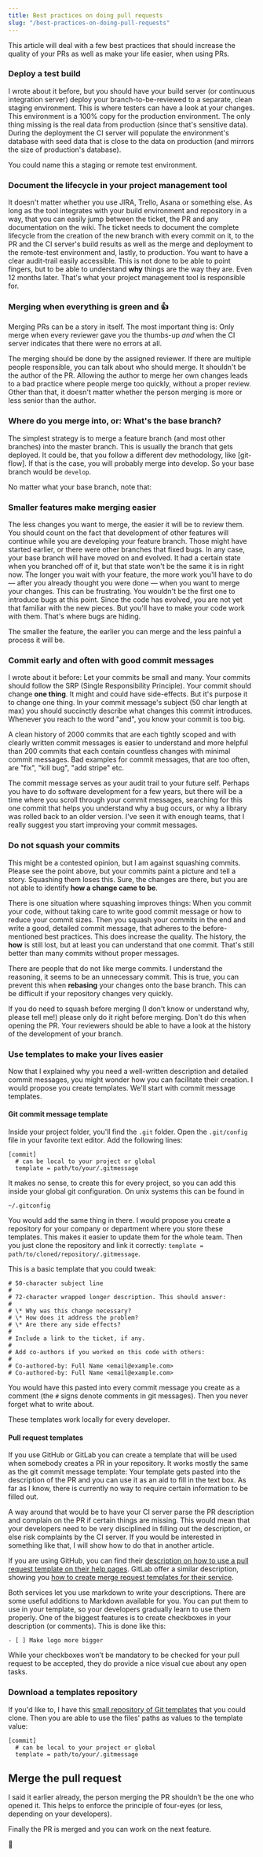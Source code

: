 ```yaml
---
title: Best practices on doing pull requests
slug: "/best-practices-on-doing-pull-requests"
---
```


This article will deal with a few best practices that should increase the quality of your PRs as well as make your life easier, when using PRs.

### Deploy a test build

I wrote about it before, but you should have your build server (or continuous integration server) deploy your branch-to-be-reviewed to a separate, clean staging environment. This is where testers can have a look at your changes. This environment is a 100% copy for the production environment. The only thing missing is the real data from production (since that's sensitive data). During the deployment the CI server will populate the environment's database with seed data that is close to the data on production (and mirrors the size of production's database).

You could name this a staging or remote test environment.

### Document the lifecycle in your project management tool

It doesn't matter whether you use JIRA, Trello, Asana or something else. As long as the tool integrates with your build environment and repository in a way, that you can easily jump between the ticket, the PR and any documentation on the wiki. The ticket needs to document the complete lifecycle from the creation of the new branch with every commit on it, to the PR and the CI server's build results as well as the merge and deployment to the remote-test environment and, lastly, to production. You want to have a clear audit-trail easily accessible. This is not done to be able to point fingers, but to be able to understand **why** things are the way they are. Even 12 months later. That's what your project management tool is responsible for.

### Merging when everything is green and 👍

Merging PRs can be a story in itself. The most important thing is: Only merge when every reviewer gave you the thumbs-up _and_ when the CI server indicates that there were no errors at all.

The merging should be done by the assigned reviewer. If there are multiple people responsible, you can talk about who should merge. It shouldn't be the author of the PR. Allowing the author to merge her own changes leads to a bad practice where people merge too quickly, without a proper review. Other than that, it doesn't matter whether the person merging is more or less senior than the author.

### Where do you merge into, or: What's the base branch?

The simplest strategy is to merge a feature branch (and most other branches) into the master branch. This is usually the branch that gets deployed.
It could be, that you follow a different dev methodology, like [git-flow]. If that is the case, you will probably merge into develop. So your base branch would be `develop`.

No matter what your base branch, note that:

### Smaller features make merging easier

The less changes you want to merge, the easier it will be to review them. You should count on the fact that development of other features will continue while you are developing your feature branch. Those might have started earlier, or there were other branches that fixed bugs. In any case, your base branch will have moved on and evolved. It had a certain state when you branched off of it, but that state won't be the same it is in right now. The longer you wait with your feature, the more work you'll have to do — after you already thought you were done — when you want to merge your changes. This can be frustrating. You wouldn't be the first one to introduce bugs at this point. Since the code has evolved, you are not yet that familiar with the new pieces. But you'll have to make your code work with them. That's where bugs are hiding.

The smaller the feature, the earlier you can merge and the less painful a process it will be.

### Commit early and often with good commit messages

I wrote about it before: Let your commits be small and many. Your commits should follow the SRP (Single Responsibility Principle). Your commit should change **one thing**. It might and could have side-effects. But it's purpose it to change one thing. In your commit message's subject (50 char length at max) you should succinctly describe what changes this commit introduces. Whenever you reach to the word "and", you know your commit is too big.

A clean history of 2000 commits that are each tightly scoped and with clearly written commit messages is easier to understand and more helpful than 200 commits that each contain countless changes with minimal commit messages. Bad examples for commit messages, that are too often, are "fix", "kill bug", "add stripe" etc.

The commit message serves as your audit trail to your future self. Perhaps you have to do software development for a few years, but there will be a time where you scroll through your commit messages, searching for this one commit that helps you understand why a bug occurs, or why a library was rolled back to an older version. I've seen it with enough teams, that I really suggest you start improving your commit messages.

### Do not squash your commits

This might be a contested opinion, but I am against squashing commits. Please see the point above, but your commits paint a picture and tell a story. Squashing them loses this. Sure, the changes are there, but you are not able to identify **how a change came to be**.

There is one situation where squashing improves things: When you commit your code, without taking care to write good commit message or how to reduce your commit sizes. Then you squash your commits in the end and write a good, detailed commit message, that adheres to the before-mentioned best practices. This does increase the quality. The history, the **how** is still lost, but at least you can understand that one commit. That's still better than many commits without proper messages.

There are people that do not like merge commits. I understand the reasoning, it seems to be an unnecessary commit. This is true, you can prevent this when **rebasing** your changes onto the base branch. This can be difficult if your repository changes very quickly.

If you do need to squash before merging (I don't know or understand why, please tell me!) please only do it right before merging. Don't do this when opening the PR. Your reviewers should be able to have a look at the history of the development of your branch.

### Use templates to make your lives easier

Now that I explained why you need a well-written description and detailed commit messages, you might wonder how you can facilitate their creation.
I would propose you create templates.
We'll start with commit message templates.

#### Git commit message template

Inside your project folder, you'll find the `.git` folder. Open the `.git/config` file in your favorite text editor. Add the following lines:

```
[commit]
  # can be local to your project or global
  template = path/to/your/.gitmessage
```

It makes no sense, to create this for every project, so you can add this inside your global git configuration. On unix systems this can be found in

`~/.gitconfig`

You would add the same thing in there. I would propose you create a repository for your company or department where you store these templates. This makes it easier to update them for the whole team. Then you just clone the repository and link it correctly: `template = path/to/cloned/repository/.gitmessage`.

This is a basic template that you could tweak:

```
# 50-character subject line
#
# 72-character wrapped longer description. This should answer:
#
# \* Why was this change necessary?
# \* How does it address the problem?
# \* Are there any side effects?
#
# Include a link to the ticket, if any.
#
# Add co-authors if you worked on this code with others:
#
# Co-authored-by: Full Name <email@example.com>
# Co-authored-by: Full Name <email@example.com>
```

You would have this pasted into every commit message you create as a comment (the `#` signs denote comments in git messages). Then you never forget what to write about.

These templates work locally for every developer.

#### Pull request templates

If you use GitHub or GitLab you can create a template that will be used when somebody creates a PR in your repository. It works mostly the same as the git commit message template: Your template gets pasted into the description of the PR and you can use it as an aid to fill in the text box. As far as I know, there is currently no way to require certain information to be filled out.

A way around that would be to have your CI server parse the PR description and complain on the PR if certain things are missing. This would mean that your developers need to be very disciplined in filling out the description, or else risk complaints by the CI server. If you would be interested in something like that, I will show how to do that in another article.

If you are using GitHub, you can find their [description on how to use a pull request template on their help pages](https://docs.github.com/en/github/building-a-strong-community/creating-a-pull-request-template-for-your-repository#adding-a-pull-request-template).
GitLab offer a similar description, showing you [how to create merge request templates for their service](https://docs.gitlab.com/ee/user/project/description_templates.html#creating-merge-request-templates).

Both services let you use markdown to write your descriptions. There are some useful additions to Markdown available for you. You can put them to use in your template, so your developers gradually learn to use them properly. One of the biggest features is to create checkboxes in your description (or comments). This is done like this:

`- [ ] Make logo more bigger`

While your checkboxes won’t be mandatory to be checked for your pull request to be accepted, they do provide a nice visual cue about any open tasks.

### Download a templates repository

If you'd like to, I have this [small repository of Git templates](https://gitlab.com/improve-software-quality/git-templates) that you could clone. Then you are able to use the files' paths as values to the template value:

```
[commit]
  # can be local to your project or global
  template = path/to/your/.gitmessage
```

## Merge the pull request

I said it earlier already, the person merging the PR shouldn’t be the one who opened it. This helps to enforce the principle of four-eyes (or less, depending on your developers).

Finally the PR is merged and you can work on the next feature.

🎉
